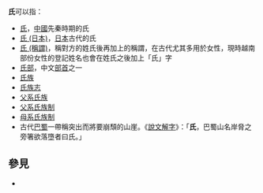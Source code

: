 '''氏'''可以指：
*[[氏|氏]]，[[中國|中國]]先秦時期的氏
*[[氏_(日本)|氏 (日本)]]，[[日本|日本]]古代的氏
*[[氏_(稱謂)|氏 (稱謂)]]，稱對方的姓氏後再加上的稱謂，在古代尤其多用於女性，現時越南部份女性的登記姓名也會在姓氏之後加上「氏」字
*[[氏部|氏部]]，中文[[部首|部首]]之一
*[[氏族|氏族]]
*[[氏族志|氏族志]]
*[[父系氏族|父系氏族]]
*[[父系氏族制|父系氏族制]]
*[[母系氏族制|母系氏族制]]
*古代[[巴蜀|巴蜀]]一帶稱突出而將要崩頹的山崖。《[[說文解字|說文解字]]》：「'''氏'''，巴蜀山名岸脅之旁箸欲落墮者曰氏。」

== 參見 ==
* {{Lookfrom|氏}}

{{disambig|SH|cat=一字消歧義}}